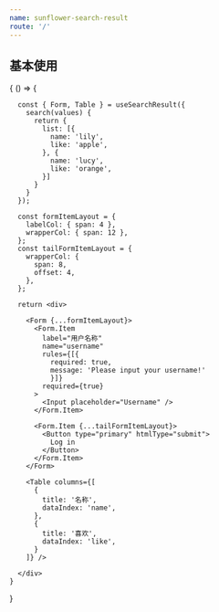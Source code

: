```yaml
---
name: sunflower-search-result
route: '/'
---
```





## 基本使用

<Playground>
  {
    () => {

      const { Form, Table } = useSearchResult({
        search(values) {
          return {
            list: [{
              name: 'lily',
              like: 'apple',
            }, {
              name: 'lucy',
              like: 'orange',
            }]
          }
        }
      });

      const formItemLayout = {
        labelCol: { span: 4 },
        wrapperCol: { span: 12 },
      };
      const tailFormItemLayout = {
        wrapperCol: {
          span: 8,
          offset: 4,
        },
      };

      return <div>

        <Form {...formItemLayout}>
          <Form.Item
            label="用户名称"
            name="username"
            rules={[{ 
              required: true,
              message: 'Please input your username!' 
              }]}
            required={true}
          >
            <Input placeholder="Username" />
          </Form.Item>

          <Form.Item {...tailFormItemLayout}>
            <Button type="primary" htmlType="submit">
              Log in
            </Button>
          </Form.Item>
        </Form>

        <Table columns={[
          {
            title: '名称',
            dataIndex: 'name',
          },
          {
            title: '喜欢',
            dataIndex: 'like',
          }
        ]} />
    
      </div>
    }
  }
</Playground>



